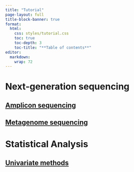 ```yaml
---
title: "Tutorial"
page-layout: full
title-block-banner: true
format: 
  html: 
    css: styles/tutorial.css
    toc: true
    toc-depth: 3
    toc-title: "**Table of contents**"
editor: 
  markdown: 
    wrap: 72
---
```


# Next-generation sequencing

## [Amplicon sequencing](Amplicon/Amplicon.qmd)

## [Metagenome sequencing](Metagenome/Metagenomics.qmd)






# Statistical Analysis

## [Univariate methods](Statistics/Statistics.qmd)